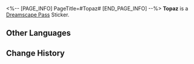 <%-- [PAGE_INFO]
PageTitle=#Topaz#
[END_PAGE_INFO] --%>
{{Stub|Location information}}
{{Item Infobox
|id          = 225005
|image       = Dreamscape Pass Sticker Topaz.png
|type        = Dreamscape Pass Sticker
|type2       = Ashes to Ashes, Dust to Dust Stickers
|invCategory = 
|rarity      = 4
|effect      = 
|description = Digital stickers that can be used to decorate the pages of the Dreamtour Handbook. They come in many different styles.
|source1     = [[Unlocked by Default]]
}}
{{Description|If we can achieve results that satisfy most people, this would've been considered a worthwhile endeavor.}}
'''Topaz''' is a [[Dreamscape Pass]] Sticker.

==Other Languages==
{{Other Languages
|en   = Topaz
|zhs  = 托帕
|zht  = 托帕
|ja   = トパーズ
|ko   = 토파즈
|es   = Topaz
|fr   = Topaz
|ru   = Топаз
|th   = Topaz
|vi   = Topaz
|de   = Topaz
|id   = Topaz
|pt   = Topaz
}}

==Change History==
{{Change History|2.3}}